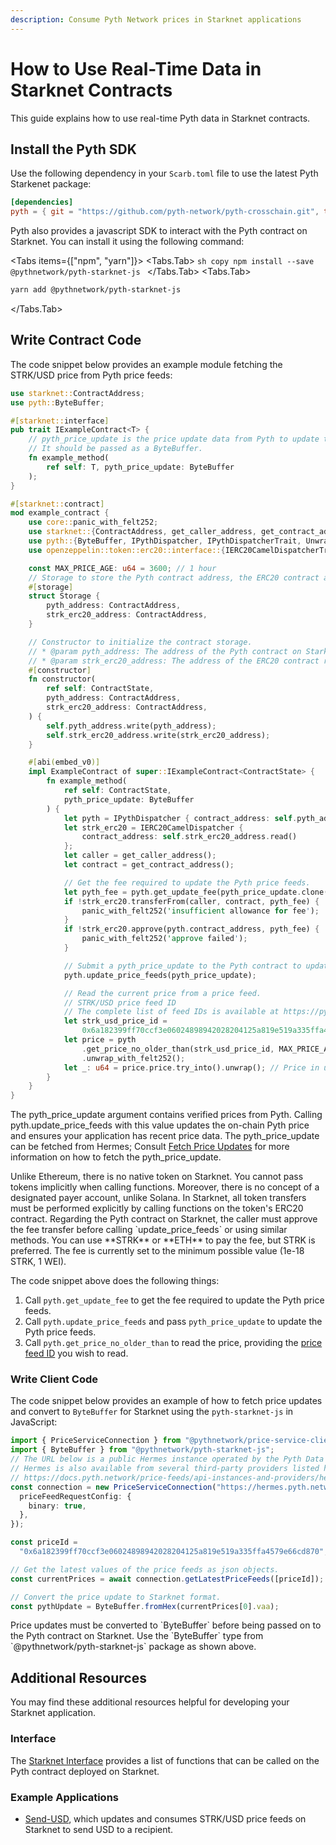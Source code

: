 ```yaml
---
description: Consume Pyth Network prices in Starknet applications
---
```



# How to Use Real-Time Data in Starknet Contracts

This guide explains how to use real-time Pyth data in Starknet contracts.

## Install the Pyth SDK

Use the following dependency in your `Scarb.toml` file to use the latest Pyth Starkenet package:

```toml copy
[dependencies]
pyth = { git = "https://github.com/pyth-network/pyth-crosschain.git", tag = "pyth-starknet-contract-v0.1.0"}
```

Pyth also provides a javascript SDK to interact with the Pyth contract on Starknet. You can install it using the following command:

<Tabs items={["npm", "yarn"]}>
  <Tabs.Tab>
    ```sh copy
    npm install --save @pythnetwork/pyth-starknet-js
    ```
  </Tabs.Tab>
  <Tabs.Tab>
  ```sh copy
  yarn add @pythnetwork/pyth-starknet-js
  ```
  </Tabs.Tab>
</Tabs>

## Write Contract Code

The code snippet below provides an example module fetching the STRK/USD price from Pyth price feeds:

```rust {2,17,47,55,64,71-73} copy
use starknet::ContractAddress;
use pyth::ByteBuffer;

#[starknet::interface]
pub trait IExampleContract<T> {
    // pyth_price_update is the price update data from Pyth to update the price feeds.
    // It should be passed as a ByteBuffer.
    fn example_method(
        ref self: T, pyth_price_update: ByteBuffer
    );
}

#[starknet::contract]
mod example_contract {
    use core::panic_with_felt252;
    use starknet::{ContractAddress, get_caller_address, get_contract_address};
    use pyth::{ByteBuffer, IPythDispatcher, IPythDispatcherTrait, UnwrapWithFelt252};
    use openzeppelin::token::erc20::interface::{IERC20CamelDispatcherTrait, IERC20CamelDispatcher};

    const MAX_PRICE_AGE: u64 = 3600; // 1 hour
    // Storage to store the Pyth contract address, the ERC20 contract address representing ETH, and the ETH/USD price feed ID.
    #[storage]
    struct Storage {
        pyth_address: ContractAddress,
        strk_erc20_address: ContractAddress,
    }

    // Constructor to initialize the contract storage.
    // * @param pyth_address: The address of the Pyth contract on Starknet.
    // * @param strk_erc20_address: The address of the ERC20 contract representing STRK on Starknet.
    #[constructor]
    fn constructor(
        ref self: ContractState,
        pyth_address: ContractAddress,
        strk_erc20_address: ContractAddress,
    ) {
        self.pyth_address.write(pyth_address);
        self.strk_erc20_address.write(strk_erc20_address);
    }

    #[abi(embed_v0)]
    impl ExampleContract of super::IExampleContract<ContractState> {
        fn example_method(
            ref self: ContractState,
            pyth_price_update: ByteBuffer
        ) {
            let pyth = IPythDispatcher { contract_address: self.pyth_address.read() };
            let strk_erc20 = IERC20CamelDispatcher {
                contract_address: self.strk_erc20_address.read()
            };
            let caller = get_caller_address();
            let contract = get_contract_address();

            // Get the fee required to update the Pyth price feeds.
            let pyth_fee = pyth.get_update_fee(pyth_price_update.clone(), strk_erc20.contract_address);
            if !strk_erc20.transferFrom(caller, contract, pyth_fee) {
                panic_with_felt252('insufficient allowance for fee');
            }
            if !strk_erc20.approve(pyth.contract_address, pyth_fee) {
                panic_with_felt252('approve failed');
            }

            // Submit a pyth_price_update to the Pyth contract to update the on-chain price.
            pyth.update_price_feeds(pyth_price_update);

            // Read the current price from a price feed.
            // STRK/USD price feed ID
            // The complete list of feed IDs is available at https://pyth.network/developers/price-feed-ids
            let strk_usd_price_id =
                0x6a182399ff70ccf3e06024898942028204125a819e519a335ffa4579e66cd870;
            let price = pyth
                .get_price_no_older_than(strk_usd_price_id, MAX_PRICE_AGE)
                .unwrap_with_felt252();
            let _: u64 = price.price.try_into().unwrap(); // Price in u64
        }
    }
}
```

The pyth_price_update argument contains verified prices from Pyth.
Calling pyth.update_price_feeds with this value updates the on-chain Pyth price and ensures your application has recent price data.
The pyth_price_update can be fetched from Hermes; Consult [Fetch Price Updates](https://docs.pyth.network/price-feeds/fetch-price-updates) for more information on how to fetch the pyth_price_update.

<Callout type="info" emoji="ℹ️">
  Unlike Ethereum, there is no native token on Starknet. You cannot pass tokens
  implicitly when calling functions. Moreover, there is no concept of a
  designated payer account, unlike Solana. In Starknet, all token transfers must
  be performed explicitly by calling functions on the token's ERC20 contract.
  Regarding the Pyth contract on Starknet, the caller must approve the fee
  transfer before calling `update_price_feeds` or using similar methods. You can
  use **STRK** or **ETH** to pay the fee, but STRK is preferred. The fee is
  currently set to the minimum possible value (1e-18 STRK, 1 WEI).
</Callout>

The code snippet above does the following things:

1. Call `pyth.get_update_fee` to get the fee required to update the Pyth price feeds.
1. Call `pyth.update_price_feeds` and pass `pyth_price_update` to update the Pyth price feeds.
1. Call `pyth.get_price_no_older_than` to read the price, providing the [price feed ID](https://pyth.network/developers/price-feed-ids) you wish to read.

### Write Client Code

The code snippet below provides an example of how to fetch price updates and convert to `ByteBuffer` for Starknet using the `pyth-starknet-js` in JavaScript:

```ts {16} copy
import { PriceServiceConnection } from "@pythnetwork/price-service-client";
import { ByteBuffer } from "@pythnetwork/pyth-starknet-js";
// The URL below is a public Hermes instance operated by the Pyth Data Association.
// Hermes is also available from several third-party providers listed here:
// https://docs.pyth.network/price-feeds/api-instances-and-providers/hermes
const connection = new PriceServiceConnection("https://hermes.pyth.network", {
  priceFeedRequestConfig: {
    binary: true,
  },
});

const priceId =
  "0x6a182399ff70ccf3e06024898942028204125a819e519a335ffa4579e66cd870"; // STRK/USD

// Get the latest values of the price feeds as json objects.
const currentPrices = await connection.getLatestPriceFeeds([priceId]);

// Convert the price update to Starknet format.
const pythUpdate = ByteBuffer.fromHex(currentPrices[0].vaa);
```

<Callout type="info" emoji="ℹ️">
  Price updates must be converted to `ByteBuffer` before being passed on to the
  Pyth contract on Starknet. Use the `ByteBuffer` type from
  `@pythnetwork/pyth-starknet-js` package as shown above.
</Callout>

## Additional Resources

You may find these additional resources helpful for developing your Starknet application.

### Interface

The [Starknet Interface](https://github.com/pyth-network/pyth-crosschain/blob/main/target_chains/starknet/contracts/src/pyth/interface.cairo#L9) provides a list of functions that can be called on the Pyth contract deployed on Starknet.

### Example Applications

- [Send-USD](https://github.com/pyth-network/pyth-examples/tree/main/price_feeds/starknet), which updates and consumes STRK/USD price feeds on Starknet to send USD to a recipient.
